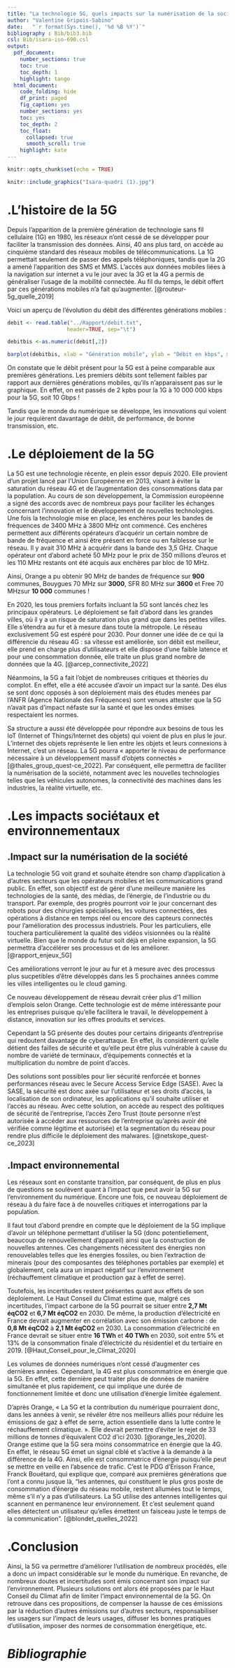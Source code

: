 ```yaml
---
title: "La technologie 5G, quels impacts sur la numérisation de la société et l'environnement ?"
author: "Valentine Gripois-Sabino"
date:   "`r format(Sys.time(), '%d %B %Y')`"
bibliography : Bib/bib3.bib
csl: Bib/isara-iso-690.csl
output:
  pdf_document:
    number_sections: true
    toc: true
    toc_depth: 1
    highlight: tango
  html_document:
    code_folding: hide
    df_print: paged
    fig_caption: yes
    number_sections: yes
    toc: yes
    toc_depth: 2
    toc_float:
      collapsed: true
      smooth_scroll: true
    highlight: kate
---
```


```r
knitr::opts_chunk$set(echo = TRUE)
```

```r
knitr::include_graphics("Isara-quadri (1).jpg")
```
\newpage
# .L'histoire de la 5G

Depuis l’apparition de la première génération de technologie sans fil cellulaire (1G) en 1980, les réseaux n’ont cessé de se développer pour faciliter la transmission des données. Ainsi, 40 ans plus tard, on accède au cinquième standard des réseaux mobiles de télécommunications. La 1G permettait seulement de passer des appels téléphoniques, tandis que la 2G a amené l’apparition des SMS et MMS. L’accès aux données mobiles liées à la navigation sur internet a vu le jour avec la 3G et la 4G a permis de généraliser l’usage de la mobilité connectée. Au fil du temps, le débit offert par ces générations mobiles n’a fait qu’augmenter. [@routeur-5g_quelle_2019]

Voici un aperçu de l'évolution du débit des différentes générations mobiles :
```r
debit <- read.table("../Rapport/debit.txt",
                   header=TRUE, sep="\t")

debitbis <-as.numeric(debit[,2])

barplot(debitbis, xlab = "Génération mobile", ylab = "Débit en kbps", main="Evolution du débit des différentes générations mobiles", col="skyblue",names.arg = debit[,1])
```

On constate que le débit présent pour la 5G est à peine comparable aux premières générations. Les premiers débits sont tellement faibles par rapport aux dernières générations mobiles, qu'ils n'apparaissent pas sur le graphique. En effet, on est passés de 2 kpbs pour la 1G à 10 000 000 kbps pour la 5G, soit 10 Gbps !

Tandis que le monde du numérique se développe, les innovations qui voient le jour requièrent davantage de débit, de performance, de bonne transmission, etc.

\newpage
# .Le déploiement de la 5G

La 5G est une technologie récente, en plein essor depuis 2020. Elle provient d’un projet lancé par l’Union Européenne en 2013, visant à éviter la saturation du réseau 4G et de l'augmentation des consommations data par la population. Au cours de son développement, la Commission européenne a signé des accords avec de nombreux pays pour faciliter les échanges concernant l’innovation et le développement de nouvelles technologies.
Une fois la technologie mise en place, les enchères pour les bandes de fréquences de 3400 MHz à 3800 MHz ont commencé. Ces enchères permettent aux différents opérateurs d’acquérir un certain nombre de bande de fréquence et ainsi être présent en force ou en faiblesse sur le réseau. Il y avait 310 MHz à acquérir dans la bande des 3,5 GHz. Chaque opérateur ont d'abord acheté 50 MHz pour le prix de 350 millions d'euros et les 110 MHz restants ont été acquis aux enchères par bloc de 10 MHz.

Ainsi, Orange a pu obtenir 90 MHz de bandes de fréquence sur **900** communes, Bouygues 70 MHz sur **3000**, SFR 80 MHz sur **3600** et Free 70 MHzsur **10 000** communes !

En 2020, les tous premiers forfaits incluant la 5G sont lancés chez les principaux opérateurs. Le déploiement se fait d'abord dans les grandes villes, où il y a un risque de saturation plus grand que dans les petites villes. Elle s'étendra au fur et à mesure dans toute la métropole. Le réseau exclusivement 5G est espéré pour 2030.
Pour donner une idée de ce qui la différencie du réseau 4G : sa vitesse est améliorée, son débit est meilleur, elle prend en charge plus d'utilisateurs et elle dispose d’une faible latence et pour une consommation donnée, elle traite un plus grand nombre de données que la 4G. [@arcep_connectivite_2022]

Néanmoins, la 5G a fait l’objet de nombreuses critiques et théories du complot. En effet, elle a été accusée d’avoir un impact sur la santé. Des élus se sont donc opposés à son déploiement mais des études menées par l'ANFR (Agence Nationale des Fréquences) sont venues attester que la 5G n’avait pas d’impact néfaste sur la santé et que les ondes émises respectaient les normes. 

Sa structure a aussi été développée pour répondre aux besoins de tous les IoT (Internet of Things/Internet des objets) qui voient de plus en plus le jour. L'internet des objets représente le lien entre les objets et leurs connexions à Internet, c'est un réseau. La 5G pourra « apporter le niveau de performance nécessaire à un développement massif d’objets connectés » [@thales_group_quest-ce_2022]. Par conséquent, elle permettra de faciliter la numérisation de la société, notamment avec les nouvelles technologies telles que les véhicules autonomes, la connectivité des machines dans les industries, la réalité virtuelle, etc.

# .Les impacts sociétaux et environnementaux

## .Impact sur la numérisation de la société

La technologie 5G voit grand et souhaite étendre son champ d’application à d’autres secteurs que les opérateurs mobiles et les communications grand public. En effet, son objectif est de gérer d’une meilleure manière les technologies de la santé, des médias, de l’énergie, de l’industrie ou du transport. Par exemple, des progrès pourront voir le jour concernant des robots pour des chirurgies spécialisées, les voitures connectées, des opérations à distance en temps réel ou encore des capteurs connectés pour l’amélioration des processus industriels. Pour les particuliers, elle touchera particulièrement la qualité des vidéos visionnées ou la réalité virtuelle. Bien que le monde du futur soit déjà en pleine expansion, la 5G permettra d’accélérer ses processus et de les améliorer. [@rapport_enjeux_5G] 

Ces améliorations verront le jour au fur et à mesure avec des processus plus sucpetibles d'être développés dans les 5 prochaines années comme les villes intelligentes ou le cloud gaming.

Ce nouveau développement de réseau devrait créer plus d'1 million d'emplois selon Orange. Cette technologie est de même intéressante pour les entreprises puisque qu'elle facilitera le travail, le développement à distance, innovation sur les offres produits et services. 

Cependant la 5G présente des doutes pour certains dirigeants d'entreprise qui redoutent davantage de cyberattaque. En effet, ils considèrent qu'elle détient des failles de sécurité et qu'elle peut être plus vulnérable à cause du nombre de variété de terminaux, d'équipements connectés et la multiplication du nombre de point d'accès. 

Des solutions sont possibles pour lier sécurité renforcée et bonnes performances réseau avec le Secure Access Service Edge (SASE). Avec la SASE, la sécurité est donc axée sur l'utilisateur et ses droits d'accès, la localisation de son ordinateur, les applications qu'il souhaite utiliser et l'accès au réseau. Avec cette solution, on accède au respect des politiques de sécurité de l'entreprise, l'accès Zero Trust (toute personne n'est autorisée à accéder aux ressources de l'entreprise qu'après avoir été vérifiée comme légitime et autorisée) et la segmentation du réseau pour rendre plus difficile le déploiement des malwares. [@netskope_quest-ce_2023]

## .Impact environnemental

Les réseaux sont en constante transition, par conséquent, de plus en plus de questions se soulèvent quant à l’impact que peut avoir la 5G sur l’environnement du numérique. Encore une fois, ce nouveau déploiement de réseau à du faire face à de nouvelles critiques et interrogations par la population. 

Il faut tout d'abord prendre en compte que le déploiement de la 5G implique d’avoir un téléphone permettant d’utiliser la 5G (donc potentiellement, beaucoup de renouvellement d’appareil) ainsi que la construction de nouvelles antennes. Ces changements nécessitent des énergies non renouvelables telles que les énergies fossiles, ou bien l’extraction de minerais (pour des composantes des téléphones portables par exemple) et globalement, cela aura un impact négatif sur l’environnement (réchauffement climatique et production gaz à effet de serre).

Toutefois, les incertitudes restent présentes quant aux effets de son déploiement. Le Haut Conseil du Climat estime que, malgré ces incertitudes, l'impact carbone de la 5G pourrait se situer entre **2,7 Mt éqCO2** et **6,7 Mt éqCO2** en 2030. De même, la production d'électricité en France devrait augmenter en corrélation avec son émission carbone : de **0,8 Mt éqCO2** à **2,1 Mt éqCO2** en 2030. La consommation d'électricité en France devrait se situer entre  **16 TWh** et **40 TWh** en 2030, soit entre 5% et 13% de la consommation finale d’électricité du résidentiel et du tertiaire en 2019. [@Haut_Conseil_pour_le_Climat_2020]

Les volumes de données numériques n’ont cessé d’augmenter ces dernières années. Cependant, la 4G est plus consommatrice en énergie que la 5G. En effet, cette dernière peut traiter plus de données de manière simultanée et plus rapidement, ce qui implique une durée de fonctionnement limitée et donc une utilisation d’énergie limitée également. 

D’après Orange, « La 5G et la contribution du numérique pourraient donc, dans les années à venir, se révéler être nos meilleurs alliés pour réduire les émissions de gaz à effet de serre, action essentielle dans la lutte contre le réchauffement climatique. ». Elle devrait permettre d'éviter le rejet de 33 millions de tonnes d'équivalent CO2 d'ici 2030. [@orange_les_2020]. Orange estime que la 5G sera moins consommatrice en énergie que la 4G. En effet, le réseau 5G émet un signal ciblé et s'active à la demande à la différence de la 4G. Ainsi, elle est consommatrice d'énergie puisqu'elle peut se mettre en veille en l'absence de trafic. C'est le PDG d'Erisson France, Franck Bouétard, qui explique que, comparé aux premières générations que l'ont a connu jusque là, "les antennes, qui constituent le plus gros poste de consommation d'énergie du réseau mobile, restent allumées tout le temps, même s'il n'y a pas d’utilisateurs. La 5G utilise des antennes intelligentes qui scannent en permanence leur environnement. Et c'est seulement quand elles détectent un utilisateur qu'elles émettent un faisceau juste le temps de la communication". [@blondet_quelles_2022]
\newpage

# .Conclusion

Ainsi, la 5G va permettre d'améliorer l'utilisation de nombreux procédés, elle a donc un impact considérable sur le monde du numérique. En revanche, de nombreux doutes et incertitudes sont émis concernant son impact sur l'environnement. Plusieurs solutions ont alors été proposées par le Haut Conseil du Climat afin de limiter l'impact environnemental de la 5G. On retrouve dans ces propositions, de compenser la hausse de ces émissions par la réduction d'autres émissions sur d'autres secteurs, responsabiliser les usagers sur l'impact de leurs usages, diffuser les bonnes pratiques d'utilisation, imposer des normes de consommation énergétique, etc.

\newpage
# *Bibliographie *


